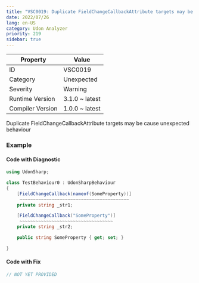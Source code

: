 ```yaml
---
title: "VSC0019: Duplicate FieldChangeCallbackAttribute targets may be cause unexpected behaviour"
date: 2022/07/26
lang: en-US
category: Udon Analyzer
priority: 219
sidebar: true
---
```


| Property         | Value          |
| ---------------- | -------------- |
| ID               | VSC0019        |
| Category         | Unexpected     |
| Severity         | Warning        |
| Runtime Version  | 3.1.0 ~ latest |
| Compiler Version | 1.0.0 ~ latest |

Duplicate FieldChangeCallbackAttribute targets may be cause unexpected behaviour

### Example

#### Code with Diagnostic

```csharp
using UdonSharp;

class TestBehaviour0 : UdonSharpBehaviour
{
    [FieldChangeCallback(nameof(SomeProperty))]
     ~~~~~~~~~~~~~~~~~~~~~~~~~~~~~~~~~~~~~~~~~
    private string _str1;

    [FieldChangeCallback("SomeProperty")]
     ~~~~~~~~~~~~~~~~~~~~~~~~~~~~~~~~~~~
    private string _str2;

    public string SomeProperty { get; set; }

}
```

#### Code with Fix

```csharp
// NOT YET PROVIDED
```

